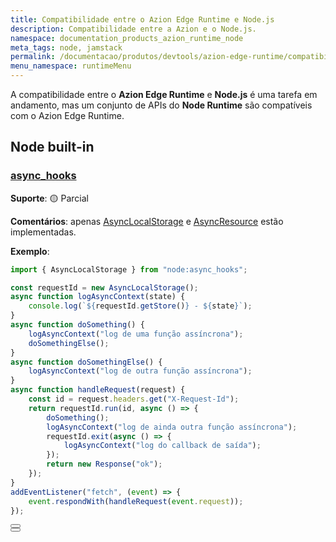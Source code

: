 ```yaml
---
title: Compatibilidade entre o Azion Edge Runtime e Node.js
description: Compatibilidade entre a Azion e o Node.js.
namespace: documentation_products_azion_runtime_node
meta_tags: node, jamstack
permalink: /documentacao/produtos/devtools/azion-edge-runtime/compatibilidade/node/
menu_namespace: runtimeMenu
---
```



A compatibilidade entre o **Azion Edge Runtime** e **Node.js** é uma tarefa em andamento, mas um conjunto de APIs do **Node Runtime** são compatíveis com o Azion Edge Runtime.

## Node built-in

### [async_hooks](https://nodejs.org/api/async_hooks.html)

**Suporte**: 🟡 Parcial

**Comentários**: apenas [AsyncLocalStorage](https://nodejs.org/api/async_context.html#class-asynclocalstorage) e [AsyncResource](https://nodejs.org/api/async_hooks.html#class-asyncresource) estão implementadas.

**Exemplo**:

```javascript
import { AsyncLocalStorage } from "node:async_hooks";

const requestId = new AsyncLocalStorage();
async function logAsyncContext(state) {
    console.log(`${requestId.getStore()} - ${state}`);
}
async function doSomething() {
    logAsyncContext("log de uma função assíncrona");
    doSomethingElse();
}
async function doSomethingElse() {
    logAsyncContext("log de outra função assíncrona");
}
async function handleRequest(request) {
    const id = request.headers.get("X-Request-Id");
    return requestId.run(id, async () => {
        doSomething();
        logAsyncContext("log de ainda outra função assíncrona");
        requestId.exit(async () => {
            logAsyncContext("log do callback de saída");
        });
        return new Response("ok");
    });
}
addEventListener("fetch", (event) => {
    event.respondWith(handleRequest(event.request));
});
```

<Button href="/pt-br/documentacao/produtos/edge-application/edge-functions/runtime-apis/javascript/" text="saiba mais sobre as Web APIs suportadas" variant="secondary" target="blank"></Button>
<br />
<Button href="/pt-br/documentacao/produtos/devtools/azion-edge-runtime/compatibilidade-frameworks/" text="saiba mais sobre os Web frameworks suportados" variant="secondary" target="_blank"></Button>